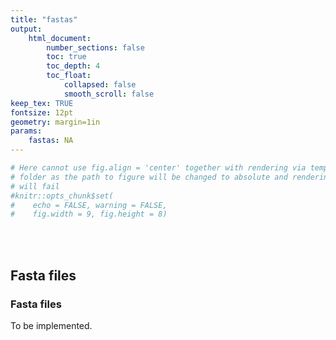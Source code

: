 ```yaml
---
title: "fastas"
output: 
    html_document:
        number_sections: false
        toc: true
        toc_depth: 4
        toc_float:
            collapsed: false
            smooth_scroll: false
keep_tex: TRUE
fontsize: 12pt
geometry: margin=1in
params:
    fastas: NA
---
```




```r

# Here cannot use fig.align = 'center' together with rendering via temporary
# folder as the path to figure will be changed to absolute and rendering
# will fail
#knitr::opts_chunk$set(
#    echo = FALSE, warning = FALSE,
#    fig.width = 9, fig.height = 8)

```



<br />
<br />

## Fasta files

### Fasta files

To be implemented.


